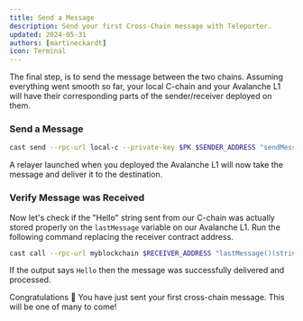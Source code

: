 ```yaml
---
title: Send a Message
description: Send your first Cross-Chain message with Teleporter.
updated: 2024-05-31
authors: [martineckardt]
icon: Terminal
---
```


The final step, is to send the message between the two chains. Assuming everything went smooth so far, your local C-chain and your Avalanche L1 will have their corresponding parts of the sender/receiver deployed on them.

<Steps>
<Step>

### Send a Message

```bash
cast send --rpc-url local-c --private-key $PK $SENDER_ADDRESS "sendMessage(address,string)" $RECEIVER_ADDRESS "Hello"
```

A relayer launched when you deployed the Avalanche L1 will now take the message and deliver it to the destination.

</Step>
<Step>

### Verify Message was Received

Now let's check if the "Hello" string sent from our C-chain was actually stored properly on the `lastMessage` variable on our Avalanche L1. Run the following command replacing the receiver contract address.

```bash
cast call --rpc-url myblockchain $RECEIVER_ADDRESS "lastMessage()(string)"
```

If the output says `Hello` then the message was successfully delivered and processed.

</Step>
</Steps>


Congratulations 🎉 You have just sent your first cross-chain message. This will be one of many to come!